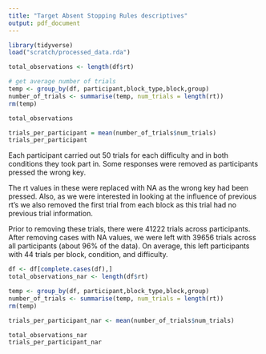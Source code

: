 ```yaml
---
title: "Target Absent Stopping Rules descriptives"
output: pdf_document
---
```


```r
library(tidyverse)
load("scratch/processed_data.rda")
```

```r
total_observations <- length(df$rt)

# get average number of trials 
temp <- group_by(df, participant,block_type,block,group)
number_of_trials <- summarise(temp, num_trials = length(rt))
rm(temp)
```

``` r
total_observations

trials_per_participant = mean(number_of_trials$num_trials)
trials_per_participant
```
Each participant carried out 50 trials for each difficulty and in both conditions they took part in. Some responses were removed as participants pressed the wrong key.

The rt values in these were replaced with NA as the wrong key had been pressed. Also, as we were interested in looking at the influence of previous rt's we also removed the first trial from each block as this trial had no previous trial information. 

Prior to removing these trials, there were 41222 trials across participants. After removing cases with NA values, we were left with 39656 trials across all participants (about 96% of the data). On average, this left participants with 44 trials per block, condition, and difficulty.

```r
df <- df[complete.cases(df),]
total_observations_nar <- length(df$rt)

temp <- group_by(df, participant,block_type,block,group)
number_of_trials <- summarise(temp, num_trials = length(rt))
rm(temp)

trials_per_participant_nar <- mean(number_of_trials$num_trials)
```

```r
total_observations_nar
trials_per_participant_nar
```





